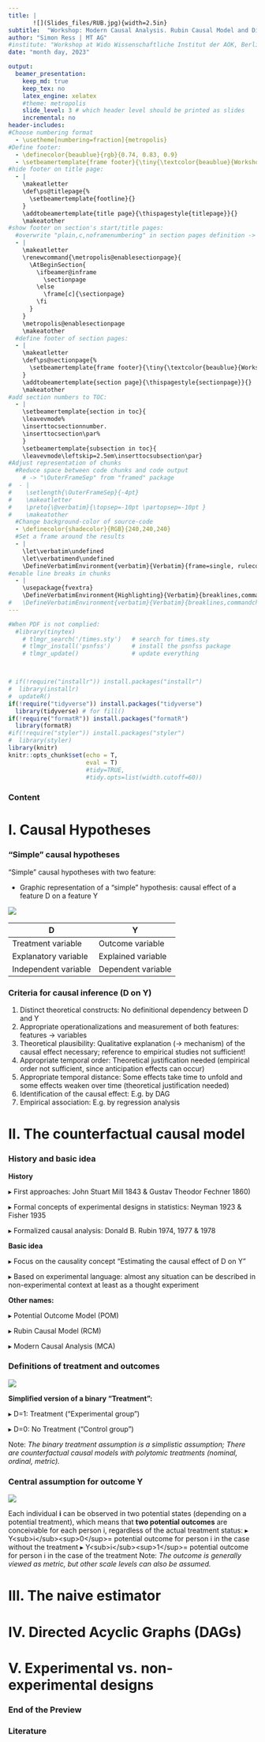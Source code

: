 ```yaml
---
title: |
       ![](Slides_files/RUB.jpg){width=2.5in}
subtitle:  "Workshop: Modern Causal Analysis. Rubin Causal Model and Directed Acyclic Graphs"
author: "Simon Ress | MT AG"
#institute: "Workshop at Wido Wissenschaftliche Institut der AOK, Berlin, 2023"
date: "month day, 2023"

output:
  beamer_presentation:
    keep_md: true
    keep_tex: no
    latex_engine: xelatex
    #theme: metropolis
    slide_level: 3 # which header level should be printed as slides
    incremental: no
header-includes:
#Choose numbering format
  - \usetheme[numbering=fraction]{metropolis}
#Define footer:
  - \definecolor{beaublue}{rgb}{0.74, 0.83, 0.9}
  - \setbeamertemplate{frame footer}{\tiny{\textcolor{beaublue}{Workshop - Data Wrangling of Web Data in R | SIMON RESS}}}
#hide footer on title page:
  - |
    \makeatletter
    \def\ps@titlepage{%
      \setbeamertemplate{footline}{}
    }
    \addtobeamertemplate{title page}{\thispagestyle{titlepage}}{}
    \makeatother
#show footer on section's start/title pages:
  #overwrite "plain,c,noframenumbering" in section pages definition -> enables footer:
  - |
    \makeatletter
    \renewcommand{\metropolis@enablesectionpage}{
      \AtBeginSection{
        \ifbeamer@inframe
          \sectionpage
        \else
          \frame[c]{\sectionpage}
        \fi
      }
    }
    \metropolis@enablesectionpage
    \makeatother
  #define footer of section pages:
  - |
    \makeatletter
    \def\ps@sectionpage{%
      \setbeamertemplate{frame footer}{\tiny{\textcolor{beaublue}{Workshop - Data Wrangling of Web Data in R | SIMON RESS}}}
    }
    \addtobeamertemplate{section page}{\thispagestyle{sectionpage}}{}
    \makeatother
#add section numbers to TOC:
  - |
    \setbeamertemplate{section in toc}{
    \leavevmode%
    \inserttocsectionnumber. 
    \inserttocsection\par%
    }
    \setbeamertemplate{subsection in toc}{
    \leavevmode\leftskip=2.5em\inserttocsubsection\par}
#Adjust representation of chunks
  #Reduce space between code chunks and code output
    # -> "\OuterFrameSep" from "framed" package
#  - |
#    \setlength{\OuterFrameSep}{-4pt} 
#    \makeatletter
#    \preto{\@verbatim}{\topsep=-10pt \partopsep=-10pt }
#    \makeatother
  #Change background-color of source-code
  - \definecolor{shadecolor}{RGB}{240,240,240}
  #Set a frame around the results
  - | 
    \let\verbatim\undefined
    \let\verbatimend\undefined
    \DefineVerbatimEnvironment{verbatim}{Verbatim}{frame=single, rulecolor=\color{shadecolor}, framerule=0.3mm,framesep=1mm}
#enable line breaks in chunks
  - |
    \usepackage{fvextra}
    \DefineVerbatimEnvironment{Highlighting}{Verbatim}{breaklines,commandchars=\\\{\}}
#   \DefineVerbatimEnvironment{verbatim}{Verbatim}{breaklines,commandchars=\\\{\}}
---
```


```r
#When PDF is not complied:
  #library(tinytex)
    # tlmgr_search('/times.sty')   # search for times.sty
    # tlmgr_install('psnfss')      # install the psnfss package
    # tlmgr_update()               # update everything



# if(!require("installr")) install.packages("installr")
#  library(installr)
#  updateR()
if(!require("tidyverse")) install.packages("tidyverse") 
  library(tidyverse) # for fill() 
if(!require("formatR")) install.packages("formatR")
  library(formatR)
#if(!require("styler")) install.packages("styler")
#  library(styler)
library(knitr)
knitr::opts_chunk$set(echo = T,
                      eval = T)
                      #tidy=TRUE, 
                      #tidy.opts=list(width.cutoff=60))
```

### Content

\tableofcontents[]

<!-- ----------------------- NEXT CHAPTER --------------------------------- -->

# I. Causal Hypotheses

<!-- --------------------- NEW SLIDE ------------------------------- -->

### "Simple" causal hypotheses

"Simple" causal hypotheses with two feature:

-   Graphic representation of a "simple" hypothesis: causal effect of a feature D on a feature Y

![](Graphics/D_on_Y.png)

| **D**                | **Y**              |
|----------------------|--------------------|
| Treatment variable   | Outcome variable   |
| Explanatory variable | Explained variable |
| Independent variable | Dependent variable |

<!-- --------------------- NEW SLIDE ------------------------------- -->

### Criteria for causal inference (D on Y)

1.  Distinct theoretical constructs: No definitional dependency between D and Y
2.  Appropriate operationalizations and measurement of both features: features → variables
3.  Theoretical plausibility: Qualitative explanation (→ mechanism) of the causal effect necessary; reference to empirical studies not sufficient!
4.  Appropriate temporal order: Theoretical justification needed (empirical order not sufficient, since anticipation effects can occur)
5.  Appropriate temporal distance: Some effects take time to unfold and some effects weaken over time (theoretical justification needed)
6.  Identification of the causal effect: E.g. by DAG
7.  Empirical association: E.g. by regression analysis

<!-- ----------------------- NEXT CHAPTER --------------------------------- -->

# II. The counterfactual causal model

<!-- --------------------- NEW SLIDE ------------------------------- -->

### History and basic idea

**History**

▸ First approaches: John Stuart Mill 1843 & Gustav Theodor Fechner 1860)

▸ Formal concepts of experimental designs in statistics: Neyman 1923 & Fisher 1935

▸ Formalized causal analysis: Donald B. Rubin 1974, 1977 & 1978

**Basic idea**

▸ Focus on the causality concept "Estimating the causal effect of D on Y"

▸ Based on experimental language: almost any situation can be described in non-experimental context at least as a thought experiment

**Other names:**

▸ Potential Outcome Model (POM)

▸ Rubin Causal Model (RCM)

▸ Modern Causal Analysis (MCA)

<!-- --------------------- NEW SLIDE ------------------------------- -->

### Definitions of treatment and outcomes

![](Graphics/D_on_Y_names.png)

**Simplified version of a binary "Treatment":**

▸ D=1: Treatment ("Experimental group")

▸ D=0: No Treatment ("Control group")

Note: *The binary treatment assumption is a simplistic assumption; There are counterfactual causal models with polytomic treatments (nominal, ordinal, metric).*

<!-- --------------------- NEW SLIDE ------------------------------- -->

### Central assumption for outcome Y

![](Graphics/D_on_Y_names.png)

Each individual **i** can be observed in two potential states
(depending on a potential treatment), which means that
**two potential outcomes** are conceivable for each person i,
regardless of the actual treatment status:
▸ Y\<sub\>i\</sub\>\<sup\>0\</sup\>= potential outcome for person i in the case without the treatment
▸ Y\<sub\>i\</sub\>\<sup\>1\</sup\>= potential outcome for person i in the case of the treatment
Note: *The outcome is generally viewed as metric, but other
scale levels can also be assumed.*

<!-- ----------------------- NEXT CHAPTER --------------------------------- -->

# III. The naive estimator

<!-- --------------------- NEW SLIDE ------------------------------- -->

<!-- ----------------------- NEXT CHAPTER --------------------------------- -->

# IV. Directed Acyclic Graphs (DAGs)

<!-- --------------------- NEW SLIDE ------------------------------- -->

<!-- ----------------------- NEXT CHAPTER --------------------------------- -->

# V. Experimental vs. non-experimental designs

<!-- --------------------- NEW SLIDE ------------------------------- -->
### End of the Preview


### Literature
